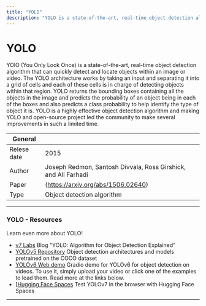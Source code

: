 ```yaml
---
title: "YOLO"
description: "YOLO is a state-of-the-art, real-time object detection algorithm that uses convolutional neural networks to be bale to identify and detect objects in real time "
---
```


# YOLO

YOlO (You Only Look Once) is a state-of-the-art, real-time object detection algorithm  that can quickly detect and locate objects within an image or video. The YOLO architecture works by taking an input and separating it into a grid of cells and each of these cells is in charge of detecting objects within that region.  YOLO returns the bounding boxes containing all the objects in the image and predicts the probability of an object being in each of the boxes and also predicts a class probability to help identify the type of object it is. YOLO is a highly effective object detection algorithm and making YOLO and open-source project led the community to make several improvements in such a limited time.

| General     |                                |
| ----------- | ------------------------------ |
| Relese date | 2015             |
| Author      | Joseph Redmon, Santosh Divvala, Ross Girshick, and Ali Farhadi|
| Paper      | (https://arxiv.org/abs/1506.02640) |
| Type        | Object detection algorithm|

---


### YOLO - Resources

Learn even more about YOLO!

- [v7 Labs](https://www.v7labs.com/blog/yolo-object-detection) Blog "YOLO: Algorithm for Object Detection Explained"
- [YOLOv5 Repository](https://github.com/ultralytics/yolov5) Object detection architectures and models pretrained on the COCO dataset
- [YOLOv6 Web demo](https://huggingface.co/spaces/nateraw/yolov6) Gradio demo for YOLOv6 for object detection on videos. To use it, simply upload your video or click one of the examples to load them. Read more at the links below.
- [[Hugging Face Spaces](https://huggingface.co/spaces/akhaliq/yolov7) Test YOLOv7 in the browser with Hugging Face Spaces




---
